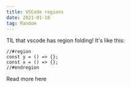 ```yaml
---
title: VSCode regions
date: 2021-01-18
tag: Random
---
```



TIL that vscode has region folding! It's like this:

```tsx
//#region
const y = () => {};
const x = () => {};
//#endregion
```

<TextLink href="https://code.visualstudio.com/docs/editor/codebasics#_folding">
  Read more here
</TextLink>

